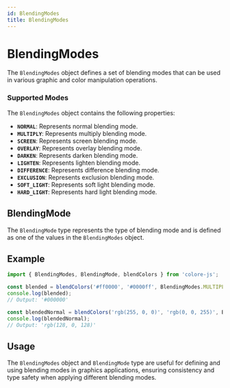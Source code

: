 ```yaml
---
id: BlendingModes
title: BlendingModes
---
```


# BlendingModes

The `BlendingModes` object defines a set of blending modes that can be used in various graphic and color manipulation operations.

### Supported Modes

The `BlendingModes` object contains the following properties:

- **`NORMAL`**: Represents normal blending mode.
- **`MULTIPLY`**: Represents multiply blending mode.
- **`SCREEN`**: Represents screen blending mode.
- **`OVERLAY`**: Represents overlay blending mode.
- **`DARKEN`**: Represents darken blending mode.
- **`LIGHTEN`**: Represents lighten blending mode.
- **`DIFFERENCE`**: Represents difference blending mode.
- **`EXCLUSION`**: Represents exclusion blending mode.
- **`SOFT_LIGHT`**: Represents soft light blending mode.
- **`HARD_LIGHT`**: Represents hard light blending mode.

## BlendingMode

The `BlendingMode` type represents the type of blending mode and is defined as one of the values in the `BlendingModes` object.

## Example

```typescript
import { BlendingModes, BlendingMode, blendColors } from 'colore-js';

const blended = blendColors('#ff0000', '#0000ff', BlendingModes.MULTIPLY);
console.log(blended);
// Output: '#000000'

const blendedNormal = blendColors('rgb(255, 0, 0)', 'rgb(0, 0, 255)', BlendingModes.NORMAL, 0.5);
console.log(blendedNormal);
// Output: 'rgb(128, 0, 128)'
```

## Usage

The `BlendingModes` object and `BlendingMode` type are useful for defining and using blending modes in graphics applications, ensuring consistency and type safety when applying different blending modes.
